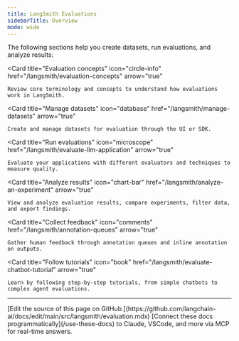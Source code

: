 ```yaml
---
title: LangSmith Evaluations
sidebarTitle: Overview
mode: wide
---
```


The following sections help you create datasets, run evaluations, and analyze results:

<Columns cols={3}>

  <Card
    title="Evaluation concepts"
    icon="circle-info"
    href="/langsmith/evaluation-concepts"
    arrow="true"
  >
    Review core terminology and concepts to understand how evaluations work in LangSmith.
  </Card>

  <Card
    title="Manage datasets"
    icon="database"
    href="/langsmith/manage-datasets"
    arrow="true"
  >
    Create and manage datasets for evaluation through the UI or SDK.
  </Card>

  <Card
    title="Run evaluations"
    icon="microscope"
    href="/langsmith/evaluate-llm-application"
    arrow="true"
  >
    Evaluate your applications with different evaluators and techniques to measure quality.
  </Card>

  <Card
    title="Analyze results"
    icon="chart-bar"
    href="/langsmith/analyze-an-experiment"
    arrow="true"
  >
    View and analyze evaluation results, compare experiments, filter data, and export findings.
  </Card>

  <Card
    title="Collect feedback"
    icon="comments"
    href="/langsmith/annotation-queues"
    arrow="true"
  >
    Gather human feedback through annotation queues and inline annotation on outputs.
  </Card>

  <Card
    title="Follow tutorials"
    icon="book"
    href="/langsmith/evaluate-chatbot-tutorial"
    arrow="true"
  >
    Learn by following step-by-step tutorials, from simple chatbots to complex agent evaluations.
  </Card>

</Columns>

---

<Callout icon="pen-to-square" iconType="regular">
    [Edit the source of this page on GitHub.](https://github.com/langchain-ai/docs/edit/main/src/langsmith/evaluation.mdx)
</Callout>
<Tip icon="terminal" iconType="regular">
    [Connect these docs programmatically](/use-these-docs) to Claude, VSCode, and more via MCP for    real-time answers.
</Tip>
